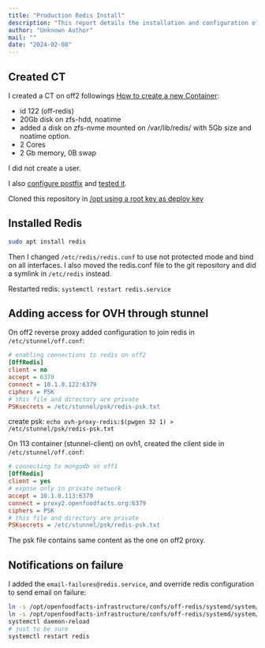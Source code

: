```yaml
---
title: "Production Redis Install"
description: "This report details the installation and configuration of Redis on a new CT (off-redis) on off2. It covers setting up the CT, installing Redis, configuring stunnel for secure access from OVH, and enabling email notifications for service failures to ensure robust monitoring."
author: "Unknown Author"
mail: ""
date: "2024-02-08"
---
```


## Created CT

I created a CT on off2 followings [How to create a new Container](../proxmox.md#how-to-create-a-new-container):
* id 122 (off-redis)
* 20Gb disk on zfs-hdd, noatime
* added a disk on zfs-nvme mounted on /var/lib/redis/ with 5Gb size and noatime option.
* 2 Cores
* 2 Gb memory, 0B swap

I did not create a user.

I also [configure postfix](../mail.md#postfix-configuration) and [tested it](../mail.md#testing-that-the-gateway-is-well-configured).

Cloned this repository in [/opt using a root key as deploy key](../how-to-have-server-config-in-git.md)

## Installed Redis

```bash
sudo apt install redis
```

Then I changed `/etc/redis/redis.conf` to use not protected mode and bind on all interfaces.
I also moved the redis.conf file to the git repository and did a symlink in `/etc/redis` instead.

Restarted redis: `systemctl restart redis.service`

## Adding access for OVH through stunnel

On off2 reverse proxy added configuration to join redis in `/etc/stunnel/off.conf`:
```ini
# enabling connections to redis on off2
[OffRedis]
client = no
accept = 6379
connect = 10.1.0.122:6379
ciphers = PSK
# this file and directory are private
PSKsecrets = /etc/stunnel/psk/redis-psk.txt
```

create psk: `echo ovh-proxy-redis:$(pwgen 32 1) > /etc/stunnel/psk/redis-psk.txt`

On 113 container (stunnel-client) on ovh1, created the client side in `/etc/stunnel/off.conf`:
```ini
# connecting to mongodb on off1
[OffRedis]
client = yes
# expose only in private network
accept = 10.1.0.113:6379
connect = proxy2.openfoodfacts.org:6379
ciphers = PSK
# this file and directory are private
PSKsecrets = /etc/stunnel/psk/redis-psk.txt
```
The psk file contains same content as the one on off2 proxy.


## Notifications on failure

I added the `email-failures@redis.service`, and override redis configuration to send email on failure:

```bash
ln -s /opt/openfoodfacts-infrastructure/confs/off-redis/systemd/system/email-failures\@.service /etc/systemd/system/
ln -s /opt/openfoodfacts-infrastructure/confs/off-redis/systemd/system/redis.service.d/ /etc/systemd/system/
systemctl daemon-reload
# just to be sure
systemctl restart redis
```